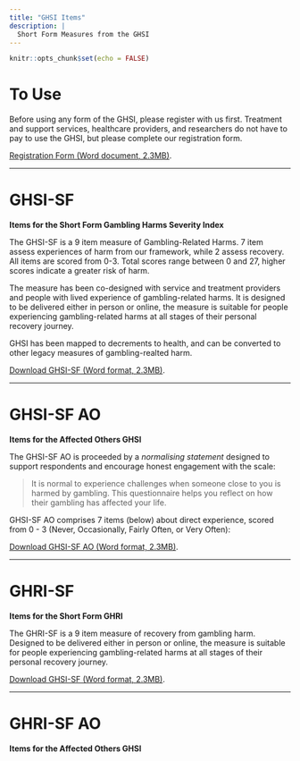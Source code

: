 ```yaml
---
title: "GHSI Items"
description: |
  Short Form Measures from the GHSI
---
```


```r
knitr::opts_chunk$set(echo = FALSE)
```

# To Use
Before using any form of the GHSI, please register with us first. Treatment and support services, healthcare providers, and researchers do not have to pay to use the GHSI, but please complete our registration form.

[Registration Form (Word document, 2.3MB)](https://www.google.com). 

---

# GHSI-SF

**Items for the Short Form Gambling Harms Severity Index**

The GHSI-SF is a 9 item measure of Gambling-Related Harms. 7 item assess experiences of harm from our framework, while 2 assess recovery. All items are scored from 0-3. Total scores range between 0 and 27, higher scores indicate a greater risk of harm.

The measure has been co-designed with service and treatment providers and people with lived experience of gambling-related harms. It is designed to be delivered either in person or online, the measure is suitable for people experiencing gambling-related harms at all stages of their personal recovery journey. 


GHSI has been mapped to decrements to health, and can be converted to other legacy measures of gambling-realted harm. 


[Download GHSI-SF (Word format, 2.3MB)](https://google.com). 


---

# GHSI-SF AO
**Items for the Affected Others GHSI**

The GHSI-SF AO is proceeded by a _normalising statement_ designed to support respondents and encourage honest engagement with the scale: 

>It is normal to experience challenges when someone close to you is harmed by gambling. This questionnaire helps you reflect on how their gambling has affected your life.

GHSI-SF AO comprises 7 items (below) about direct experience, scored from 0 - 3 (Never, Occasionally, Fairly Often, or Very Often):

[Download GHSI-SF AO (Word format, 2.3MB)](https://google.com). 
 
---

# GHRI-SF
**Items for the Short Form GHRI**

The GHRI-SF is a 9 item measure of recovery from gambling harm. Designed to be delivered either in person or online, the measure is suitable for people experiencing gambling-related harms at all stages of their personal recovery journey. 

[Download GHSI-SF (Word format, 2.3MB)](https://google.com). 

---

# GHRI-SF AO
**Items for the Affected Others GHSI**